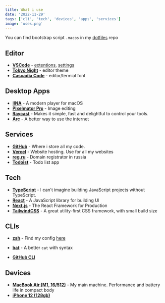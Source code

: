 ```yaml
---
title: What i use
date: '2022-11-29'
tags: ['cli', 'tech', 'devices', 'apps', 'services']
image: 'uses.png'
---
```


You can find bootstrap script `.macos` in my
[dotfiles](https://github.com/idm1try/dotfiles/tree/main/.macos) repo

## Editor

- [**VSCode**](https://code.visualstudio.com) -
  [extentions](https://github.com/idm1try/dotfiles/tree/main/vscode_extensions.md),
  [settings](https://github.com/idm1try/dotfiles/tree/main/settings.json)
- [**Tokyo Night**](https://marketplace.visualstudio.com/items?itemName=enkia.tokyo-night) -
  editor theme
- [**Cascadia Code**](https://github.com/microsoft/cascadia-code) -
  editor/termial font

## Desktop Apps

- [**IINA**](https://iina.io) - A modern player for macOS
- [**Pixelmator Pro**](https://www.pixelmator.com/pro) - Image editing
- [**Raycast**](https://www.raycast.com) - Makes it simple, fast and delightful
  to control your tools.
- [**Arc**](https://arc.net) - A better way to use the internet

## Services

- [**GitHub**](https://github.com) - Where i store all my code.
- [**Vercel**](https://vercel.com) - Website hosting. Use for all my websites
- [**reg.ru**](https://reg.ru) - Domain registrator in russia
- [**Todoist**](https://todoist.com) - Todo list app

## Tech

- [**TypeScript**](https://www.typescriptlang.org) - I can't imagine building
  JavaScript projects without TypeScript.
- [**React**](https://reactjs.org) - A JavaScript library for building UI
- [**Next.js**](https://nextjs.org) - The React Framework for Production
- [**TailwindCSS**](https://tailwindcss.com) - A great utility-first CSS
  framework, with small build size

## CLIs

- [**zsh**](https://zsh.org) - Find my config
  [here](https://github.com/idm1try/dotfiles/tree/main/.zshrc)
- [**bat**](https://github.com/sharkdp/bat) - A better `cat` with syntax

- [**GitHub CLI**](https://cli.github.com)

## Devices

- [**MacBook Air (M1, 16/512)**](https://www.apple.com/shop/buy-mac/macbook-air/m1-chip) -
  My main machine. Performance and battery life in compact body
- [**iPhone 12 (128gb)**](https://www.apple.com/shop/buy-iphone/iphone-12)
